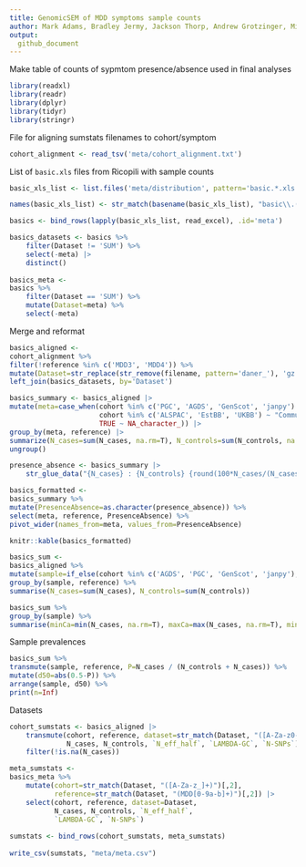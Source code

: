 ```yaml
---
title: GenomicSEM of MDD symptoms sample counts
author: Mark Adams, Bradley Jermy, Jackson Thorp, Andrew Grotzinger, Michel Nivard 
output:
  github_document
---
```


Make table of counts of sypmtom presence/absence used in final analyses

```r

library(readxl)
library(readr)
library(dplyr)
library(tidyr)
library(stringr)

```

File for aligning sumstats filenames to cohort/symptom
```r

cohort_alignment <- read_tsv('meta/cohort_alignment.txt')

```

List of `basic.xls` files from Ricopili with sample counts

```r

basic_xls_list <- list.files('meta/distribution', pattern='basic.*.xls', full.names=TRUE, recursive=TRUE)

names(basic_xls_list) <- str_match(basename(basic_xls_list), "basic\\.([A-Za-z_]+\\.MDD[0-9A-Za-z_]+)")[,2]

basics <- bind_rows(lapply(basic_xls_list, read_excel), .id='meta')

basics_datasets <- basics %>%
	filter(Dataset != 'SUM') %>%
	select(-meta) |>
	distinct()
	
basics_meta <-
basics %>%
	filter(Dataset == 'SUM') %>%
	mutate(Dataset=meta) %>%
	select(-meta)

```

Merge and reformat

```r

basics_aligned <- 
cohort_alignment %>%
filter(!reference %in% c('MDD3', 'MDD4')) %>%
mutate(Dataset=str_replace(str_remove(filename, pattern='daner_'), 'gz', 'align.gz')) %>%
left_join(basics_datasets, by='Dataset')

basics_summary <- basics_aligned |>
mutate(meta=case_when(cohort %in% c('PGC', 'AGDS', 'GenScot', 'janpy') ~ "Clinical",
                      cohort %in% c('ALSPAC', 'EstBB', 'UKBB') ~ "Community",
					  TRUE ~ NA_character_)) |>
group_by(meta, reference) |>
summarize(N_cases=sum(N_cases, na.rm=T), N_controls=sum(N_controls, na.rm=T), N_eff_half=sum(N_eff_half, na.rm=T)) |>
ungroup()

presence_absence <- basics_summary |>
	str_glue_data("{N_cases} : {N_controls} {round(100*N_cases/(N_cases + N_controls))}")

basics_formatted <- 
basics_summary %>%
mutate(PresenceAbsence=as.character(presence_absence)) %>%
select(meta, reference, PresenceAbsence) %>%
pivot_wider(names_from=meta, values_from=PresenceAbsence)

knitr::kable(basics_formatted)

```

```r

basics_sum <-
basics_aligned %>%
mutate(sample=if_else(cohort %in% c('AGDS', 'PGC', 'GenScot', 'janpy'), true='enriched', false='unselected')) %>%
group_by(sample, reference) %>%
summarise(N_cases=sum(N_cases), N_controls=sum(N_controls)) 

basics_sum %>%
group_by(sample) %>%
summarise(minCa=min(N_cases, na.rm=T), maxCa=max(N_cases, na.rm=T), minCo=min(N_controls, na.rm=T), maxCo=max(N_controls, na.rm=T))

```

Sample prevalences

```r

basics_sum %>% 
transmute(sample, reference, P=N_cases / (N_controls + N_cases)) %>% 
mutate(d50=abs(0.5-P)) %>%
arrange(sample, d50) %>%
print(n=Inf)

```

Datasets

```r

cohort_sumstats <- basics_aligned |>
	transmute(cohort, reference, dataset=str_match(Dataset, "([A-Za-z0-9_]+)")[,2],
			  N_cases, N_controls, `N_eff_half`, `LAMBDA-GC`, `N-SNPs`) |>
	filter(!is.na(N_cases))

meta_sumstats <-
basics_meta %>%
	mutate(cohort=str_match(Dataset, "([A-Za-z_]+)")[,2],
	       reference=str_match(Dataset, "(MDD[0-9a-b]+)")[,2]) |>
	select(cohort, reference, dataset=Dataset,
		   N_cases, N_controls, `N_eff_half`,
		   `LAMBDA-GC`, `N-SNPs`)
		   
sumstats <- bind_rows(cohort_sumstats, meta_sumstats)
		   
write_csv(sumstats, "meta/meta.csv")

```